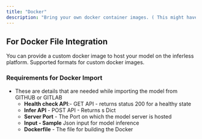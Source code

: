 ```yaml
---
title: "Docker"
description: "Bring your own docker container images. ( This might have higher coldstarts )"
---
```


## For Docker File Integration

You can provide a custom docker image to host your model on the inferless platform. Supported formats for custom docker images.


### Requirements for Docker Import

* These are details that are needed while importing the model from GITHUB or GITLAB  
    * **Health check API**:- GET API - returns status 200 for a healthy state  
    * **Infer API** \- POST API - Returns s Dict  
    * **Server Port** \- The Port on which the model server is hosted  
    * **Input - Sample** Json input for model inference  
    * **Dockerfile** \- The file for building the Docker
    
